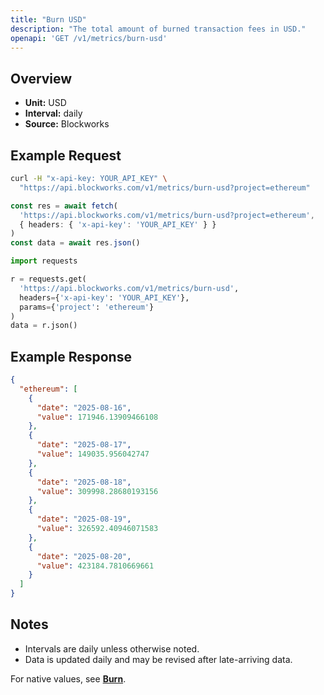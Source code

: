 ```yaml
---
title: "Burn USD"
description: "The total amount of burned transaction fees in USD."
openapi: 'GET /v1/metrics/burn-usd'
---
```


## Overview

- **Unit:** USD
- **Interval:** daily
- **Source:** Blockworks

## Example Request

<CodeGroup>

```bash cURL
curl -H "x-api-key: YOUR_API_KEY" \
  "https://api.blockworks.com/v1/metrics/burn-usd?project=ethereum"
```

```typescript TypeScript
const res = await fetch(
  'https://api.blockworks.com/v1/metrics/burn-usd?project=ethereum',
  { headers: { 'x-api-key': 'YOUR_API_KEY' } }
)
const data = await res.json()
```

```python Python
import requests

r = requests.get(
  'https://api.blockworks.com/v1/metrics/burn-usd',
  headers={'x-api-key': 'YOUR_API_KEY'},
  params={'project': 'ethereum'}
)
data = r.json()
```

</CodeGroup>

## Example Response

```json
{
  "ethereum": [
    {
      "date": "2025-08-16",
      "value": 171946.13909466108
    },
    {
      "date": "2025-08-17",
      "value": 149035.956042747
    },
    {
      "date": "2025-08-18",
      "value": 309998.28680193156
    },
    {
      "date": "2025-08-19",
      "value": 326592.40946071583
    },
    {
      "date": "2025-08-20",
      "value": 423184.7810669661
    }
  ]
}
```

## Notes
- Intervals are daily unless otherwise noted.
- Data is updated daily and may be revised after late-arriving data.


<Note>For native values, see **[Burn](./burn)**.</Note>